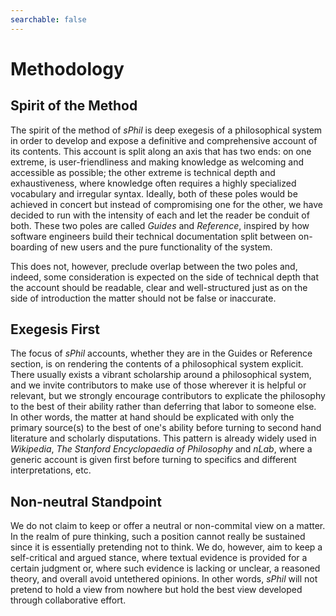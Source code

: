 ```yaml
---
searchable: false
---
```


# Methodology

## Spirit of the Method

The spirit of the method of *sPhil* is deep exegesis of a philosophical system in order to develop and expose a definitive and comprehensive account of its contents. This account is split along an axis that has two ends: on one extreme, is user-friendliness and making knowledge as welcoming and accessible as possible; the other extreme is technical depth and exhaustiveness, where knowledge often requires a highly specialized vocabulary and irregular syntax. Ideally, both of these poles would be achieved in concert but instead of compromising one for the other, we have decided to run with the intensity of each and let the reader be conduit of both. These two poles are called *Guides* and *Reference*, inspired by how software engineers build their technical documentation split between on-boarding of new users and the pure functionality of the system. 

This does not, however, preclude overlap between the two poles and, indeed, some consideration is expected on the side of technical depth that the account should be readable, clear and well-structured just as on the side of introduction the matter should not be false or inaccurate.

## Exegesis First

The focus of *sPhil* accounts, whether they are in the Guides or Reference section, is on rendering the contents of a philosophical system explicit. There usually exists a vibrant scholarship around a philosophical system, and we invite contributors to make use of those wherever it is helpful or relevant, but we strongly encourage contributors to explicate the philosophy to the best of their ability rather than deferring that labor to someone else. In other words, the matter at hand should be explicated with only the primary source(s) to the best of one's ability before turning to second hand literature and scholarly disputations. This pattern is already widely used in *Wikipedia*, *The Stanford Encyclopaedia of Philosophy* and *nLab*, where a generic account is given first before turning to specifics and different interpretations, etc.

## Non-neutral Standpoint

We do not claim to keep or offer a neutral or non-commital view on a matter. In the realm of pure thinking, such a position cannot really be sustained since it is essentially pretending not to think. We do, however, aim to keep a self-critical and argued stance, where textual evidence is provided for a certain judgment or, where such evidence is lacking or unclear, a reasoned theory, and overall avoid untethered opinions. In other words, *sPhil* will not pretend to hold a view from nowhere but hold the best view developed through collaborative effort. 
